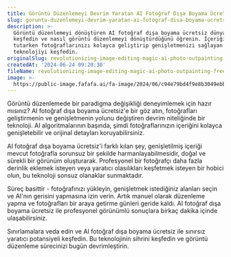 ```yaml
---
title: Görüntü Düzenlemeyi Devrim Yaratan AI Fotoğraf Dışa Boyama Ücretsiz
slug: goruntu-duzenlemeyi-devrim-yaratan-ai-fotograf-disa-boyama-ucretsiz
description: >-
  Görüntü düzenlemeyi dönüştüren AI fotoğraf dışa boyama ücretsiz dünyasını
  keşfedin ve nasıl görüntü düzenlemeyi dönüştürdüğünü öğrenin. İçeriği sürekli
  tutarken fotoğraflarınızı kolayca geliştirip genişletmenizi sağlayan son
  teknolojiyi keşfedin.
originalSlug: revolutionizing-image-editing-magic-ai-photo-outpainting-free
createdAt: '2024-06-24 09:20:30'
fileName: revolutionizing-image-editing-magic-ai-photo-outpainting-free.mdx
image: >-
  https://public-image.fafafa.ai/fa-image/2024/06/c94e79bd4f9e8b3049ebb3fde13695cd.jpeg
---
```



                        
Görüntü düzenlemede bir paradigma değişikliği deneyimlemek için hazır mısınız? AI fotoğraf dışa boyama ücretsiz'e bir göz atın, fotoğrafları geliştirmenin ve genişletmenin yolunu değiştiren devrim niteliğinde bir teknoloji. AI algoritmalarının başında, şimdi fotoğraflarınızın içeriğini kolayca genişletebilir ve orijinal detayları koruyabilirsiniz.

AI fotoğraf dışa boyama ücretsiz'i farklı kılan şey, genişletilmiş içeriği mevcut fotoğrafla sorunsuz bir şekilde harmanlayabilmesidir, doğal ve sürekli bir görünüm oluşturarak. Profesyonel bir fotoğrafçı daha fazla derinlik eklemek isteyen veya yaratıcı olasılıkları keşfetmek isteyen bir hobici olun, bu teknoloji sonsuz olanaklar sunmaktadır.

Süreç basittir - fotoğrafınızı yükleyin, genişletmek istediğiniz alanları seçin ve AI'nın gerisini yapmasına izin verin. Artık manuel olarak düzenleme yapma ve fotoğrafları bir araya getirme günleri geride kaldı. AI fotoğraf dışa boyama ücretsiz ile profesyonel görünümlü sonuçlara birkaç dakika içinde ulaşabilirsiniz.

Sınırlamalara veda edin ve AI fotoğraf dışa boyama ücretsiz ile sınırsız yaratıcı potansiyeli keşfedin. Bu teknolojinin sihrini keşfedin ve görüntü düzenleme sürecinizi bugün devrimleştirin.